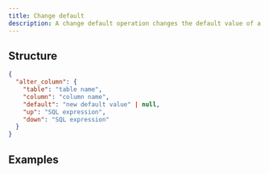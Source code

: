 ```yaml
---
title: Change default
description: A change default operation changes the default value of a column.
---
```


## Structure

```json
{
  "alter_column": {
    "table": "table name",
    "column": "column name",
    "default": "new default value" | null,
    "up": "SQL expression",
    "down": "SQL expression"
  }
}
```

## Examples

<ExampleSnippet example="35_alter_column_multiple.json" language="json" />

<ExampleSnippet example="46_alter_column_drop_default.json" language="json" />
